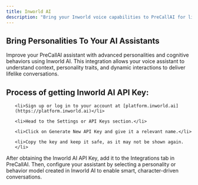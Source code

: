 ```yaml
---
title: Inworld AI
description: "Bring your Inworld voice capabilities to PreCallAI for lifelike conversations."
---
```

## Bring Personalities To Your AI Assistants

Improve your PreCallAI assistant with advanced personalities and cognitive behaviors using Inworld AI. This integration allows your voice assistant to understand context, personality traits, and dynamic interactions to deliver lifelike conversations.


## Process of getting Inworld AI API Key:

<ul>

    <li>Sign up or log in to your account at [platform.inworld.ai](https://platform.inworld.ai)</li>

    <li>Head to the Settings or API Keys section.</li>

    <li>Click on Generate New API Key and give it a relevant name.</li>

    <li>Copy the key and keep it safe, as it may not be shown again.</li>

</ul>


After obtaining the Inworld AI API Key, add it to the Integrations tab in PreCallAI. Then, configure your assistant by selecting a personality or behavior model created in Inworld AI to enable smart, character-driven conversations.
